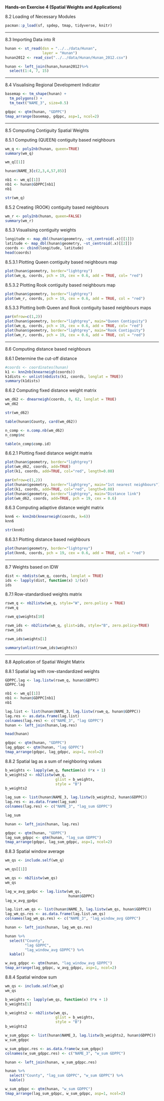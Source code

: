 **Hands-on Exercise 4 (Spatial Weights and Applications)**


8.2 Loading of Necessary Modules
```r
pacman::p_load(sf, spdep, tmap, tidyverse, knitr)
```

_____
8.3 Importing Data into R
```r
hunan <- st_read(dsn = "../../data/Hunan", 
                 layer = "Hunan")
hunan2012 <- read_csv("../../data/Hunan/Hunan_2012.csv")

hunan <- left_join(hunan,hunan2012)%>%
  select(1:4, 7, 15)
```
_____
8.4 Visualising Regional Development Indicator
```r
basemap <- tm_shape(hunan) +
  tm_polygons() +
  tm_text("NAME_3", size=0.5)

gdppc <- qtm(hunan, "GDPPC")
tmap_arrange(basemap, gdppc, asp=1, ncol=2)

```
_____
8.5 Computing Contiguity Spatial Weights

8.5.1 Computing (QUEEN) contiguity based neighbours
```r
wm_q <- poly2nb(hunan, queen=TRUE)
summary(wm_q)

wm_q[[1]]

hunan$NAME_3[c(2,3,4,57,85)]

nb1 <- wm_q[[1]]
nb1 <- hunan$GDPPC[nb1]
nb1

str(wm_q)
```

8.5.2 Creating (ROOK) contiguity based neighbours
```r
wm_r <- poly2nb(hunan, queen=FALSE)
summary(wm_r)
```

8.5.3 Visualising contiguity weights
```r
longitude <- map_dbl(hunan$geometry, ~st_centroid(.x)[[1]])
latitude <- map_dbl(hunan$geometry, ~st_centroid(.x)[[2]])
coords <- cbind(longitude, latitude)
head(coords)
```
8.5.3.1 Plotting Queen contiguity based neighbours map
```r
plot(hunan$geometry, border="lightgrey")
plot(wm_q, coords, pch = 19, cex = 0.6, add = TRUE, col= "red")
```
8.5.3.2 Plotting Rook contiguity based neighbours map
```r
plot(hunan$geometry, border="lightgrey")
plot(wm_r, coords, pch = 19, cex = 0.6, add = TRUE, col = "red")
```
8.5.3.3 Plotting both Queen and Rook contiguity based neighbours maps
```r
par(mfrow=c(1,2))
plot(hunan$geometry, border="lightgrey", main="Queen Contiguity")
plot(wm_q, coords, pch = 19, cex = 0.6, add = TRUE, col= "red")
plot(hunan$geometry, border="lightgrey", main="Rook Contiguity")
plot(wm_r, coords, pch = 19, cex = 0.6, add = TRUE, col = "red")
```
_____
8.6 Computing distance based neighbours

8.6.1 Determine the cut-off distance
```r
#coords <- coordinates(hunan)
k1 <- knn2nb(knearneigh(coords))
k1dists <- unlist(nbdists(k1, coords, longlat = TRUE))
summary(k1dists)
```

8.6.2 Computing fixed distance weight matrix
```r
wm_d62 <- dnearneigh(coords, 0, 62, longlat = TRUE)
wm_d62

str(wm_d62)

table(hunan$County, card(wm_d62))

n_comp <- n.comp.nb(wm_d62)
n_comp$nc

table(n_comp$comp.id)
```
8.6.2.1 Plotting fixed distance weight matrix
```r
plot(hunan$geometry, border="lightgrey")
plot(wm_d62, coords, add=TRUE)
plot(k1, coords, add=TRUE, col="red", length=0.08)

par(mfrow=c(1,2))
plot(hunan$geometry, border="lightgrey", main="1st nearest neighbours")
plot(k1, coords, add=TRUE, col="red", length=0.08)
plot(hunan$geometry, border="lightgrey", main="Distance link")
plot(wm_d62, coords, add=TRUE, pch = 19, cex = 0.6)
```

8.6.3 Computing adaptive distance weight matrix
```r
knn6 <- knn2nb(knearneigh(coords, k=6))
knn6

str(knn6)
```
8.6.3.1 Plotting distance based neighbours
```r
plot(hunan$geometry, border="lightgrey")
plot(knn6, coords, pch = 19, cex = 0.6, add = TRUE, col = "red")
```

_____
8.7 Weights based on IDW
```r
dist <- nbdists(wm_q, coords, longlat = TRUE)
ids <- lapply(dist, function(x) 1/(x))
ids
```

8.7.1 Row-standardised weights matrix
```r
rswm_q <- nb2listw(wm_q, style="W", zero.policy = TRUE)
rswm_q

rswm_q$weights[10]

rswm_ids <- nb2listw(wm_q, glist=ids, style="B", zero.policy=TRUE)
rswm_ids

rswm_ids$weights[1]

summary(unlist(rswm_ids$weights))
```

_____
8.8 Application of Spatial Weight Matrix

8.8.1 Spatial lag with row-standardized weights
```r
GDPPC.lag <- lag.listw(rswm_q, hunan$GDPPC)
GDPPC.lag

nb1 <- wm_q[[1]]
nb1 <- hunan$GDPPC[nb1]
nb1

lag.list <- list(hunan$NAME_3, lag.listw(rswm_q, hunan$GDPPC))
lag.res <- as.data.frame(lag.list)
colnames(lag.res) <- c("NAME_3", "lag GDPPC")
hunan <- left_join(hunan,lag.res)

head(hunan)

gdppc <- qtm(hunan, "GDPPC")
lag_gdppc <- qtm(hunan, "lag GDPPC")
tmap_arrange(gdppc, lag_gdppc, asp=1, ncol=2)
```

8.8.2 Spatial lag as a sum of neighboring values
```r
b_weights <- lapply(wm_q, function(x) 0*x + 1)
b_weights2 <- nb2listw(wm_q, 
                       glist = b_weights, 
                       style = "B")
b_weights2

lag_sum <- list(hunan$NAME_3, lag.listw(b_weights2, hunan$GDPPC))
lag.res <- as.data.frame(lag_sum)
colnames(lag.res) <- c("NAME_3", "lag_sum GDPPC")

lag_sum

hunan <- left_join(hunan, lag.res)

gdppc <- qtm(hunan, "GDPPC")
lag_sum_gdppc <- qtm(hunan, "lag_sum GDPPC")
tmap_arrange(gdppc, lag_sum_gdppc, asp=1, ncol=2)
```

8.8.3 Spatial window average
```r
wm_qs <- include.self(wm_q)

wm_qs[[1]]

wm_qs <- nb2listw(wm_qs)
wm_qs

lag_w_avg_gpdpc <- lag.listw(wm_qs, 
                             hunan$GDPPC)
lag_w_avg_gpdpc

lag.list.wm_qs <- list(hunan$NAME_3, lag.listw(wm_qs, hunan$GDPPC))
lag_wm_qs.res <- as.data.frame(lag.list.wm_qs)
colnames(lag_wm_qs.res) <- c("NAME_3", "lag_window_avg GDPPC")

hunan <- left_join(hunan, lag_wm_qs.res)

hunan %>%
  select("County", 
         "lag GDPPC", 
         "lag_window_avg GDPPC") %>%
  kable()

w_avg_gdppc <- qtm(hunan, "lag_window_avg GDPPC")
tmap_arrange(lag_gdppc, w_avg_gdppc, asp=1, ncol=2)
```

8.8.4 Spatial window sum
```r
wm_qs <- include.self(wm_q)
wm_qs

b_weights <- lapply(wm_qs, function(x) 0*x + 1)
b_weights[1]

b_weights2 <- nb2listw(wm_qs, 
                       glist = b_weights, 
                       style = "B")
b_weights2

w_sum_gdppc <- list(hunan$NAME_3, lag.listw(b_weights2, hunan$GDPPC))
w_sum_gdppc

w_sum_gdppc.res <- as.data.frame(w_sum_gdppc)
colnames(w_sum_gdppc.res) <- c("NAME_3", "w_sum GDPPC")

hunan <- left_join(hunan, w_sum_gdppc.res)

hunan %>%
  select("County", "lag_sum GDPPC", "w_sum GDPPC") %>%
  kable()

w_sum_gdppc <- qtm(hunan, "w_sum GDPPC")
tmap_arrange(lag_sum_gdppc, w_sum_gdppc, asp=1, ncol=2)
```